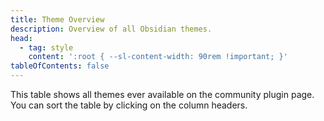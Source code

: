 ```yaml
---
title: Theme Overview
description: Overview of all Obsidian themes.
head:
  - tag: style
    content: ':root { --sl-content-width: 90rem !important; }'
tableOfContents: false
---
```



This table shows all themes ever available on the community plugin page.
You can sort the table by clicking on the column headers.

<Index />
